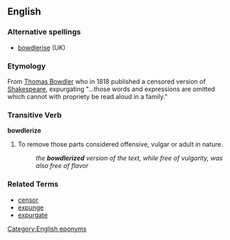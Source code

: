 == English ==

===Alternative spellings===
*[[bowdlerise]] (UK)

===Etymology===
From [[w:Thomas Bowdler|Thomas Bowdler]] who in 1818 published a censored version of [[Shakespeare]], expurgating "...those words and expressions are omitted which cannot with propriety be read aloud in a family."

===Transitive Verb===
'''bowdlerize'''
# To remove those parts considered offensive, vulgar or adult in nature.
#: ''the '''bowdlerized''' version of the text, while free of vulgarity, was also free of flavor''

===Related Terms===
*[[censor]]
*[[expunge]]
*[[expurgate]]
[[Category:English eponyms]]